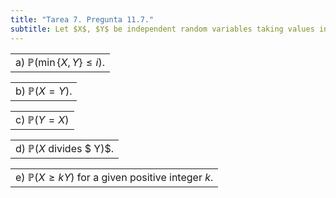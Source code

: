 ```yaml
---
title: "Tarea 7. Pregunta 11.7."
subtitle: Let $X$, $Y$ be independent random variables taking values in $\mathbb{N}$ with \[\mathbb{P}(X = i) = \mathbb{P}(Y = i) = \frac{1}{2^i} \quad (i = 1, 2, \dots).\] Find the following probabilities.
---
```


-------------------------------------------------------------------------------------------
a) $\mathbb{P}(\min\{X,Y\} \leq i)$.
-------------------------------------------------------------------------------------------

-------------------------------------------------------------------------------------------
b) $\mathbb{P}(X = Y)$.
-------------------------------------------------------------------------------------------

-------------------------------------------------------------------------------------------
c) $\mathbb{P}(Y = X)$
-------------------------------------------------------------------------------------------

-------------------------------------------------------------------------------------------
d) $\mathbb{P}(X$ divides $ Y)$.
-------------------------------------------------------------------------------------------

-------------------------------------------------------------------------------------------
e) $\mathbb{P}(X \geq kY)$ for a given positive integer $k$.
-------------------------------------------------------------------------------------------
